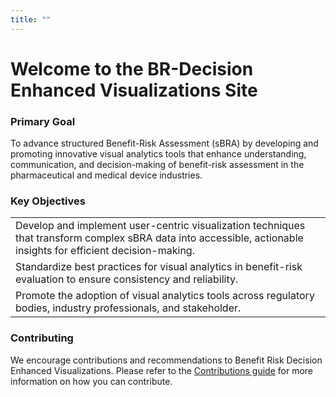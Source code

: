 ```yaml
---
title: ""
---
```


# **Welcome to the BR-Decision Enhanced Visualizations Site**

### Primary Goal

To advance structured Benefit-Risk Assessment (sBRA) by developing and promoting innovative visual analytics tools that enhance understanding, communication, and decision-making of benefit-risk assessment in the pharmaceutical and medical device industries.

### Key Objectives

|                                                                                                                                                                  |
|------------------------------------------------------------------------------------------------------------------------------------------------------------------|
| Develop and implement user-centric visualization techniques that transform complex sBRA data into accessible, actionable insights for efficient decision-making. |
| Standardize best practices for visual analytics in benefit-risk evaluation to ensure consistency and reliability.                                                |
| Promote the adoption of visual analytics tools across regulatory bodies, industry professionals, and stakeholder.                                                |

### Contributing

We encourage contributions and recommendations to Benefit Risk Decision Enhanced Visualizations. Please refer to the [Contributions guide](CONTRIBUTING.md) for more information on how you can contribute.
